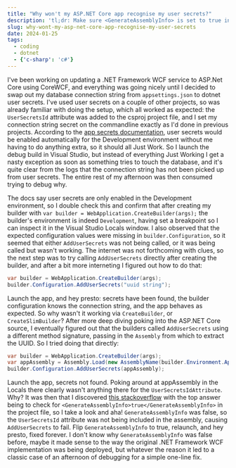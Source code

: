 ```yaml
---
title: "Why won't my ASP.NET Core app recognise my user secrets?"
description: 'tl;dr: Make sure <GenerateAssemblyInfo> is set to true in the csproj'
slug: why-wont-my-asp-net-core-app-recognise-my-user-secrets
date: 2024-01-25
tags:
  - coding
  - dotnet
  - {'c-sharp': 'c#'}
---
```


I've been working on updating a .NET Framework WCF service to ASP.Net Core using CoreWCF, and everything was going nicely
until I decided to swap out my database connection string from `appsettings.json` to dotnet user secrets. I've used user
secrets on a couple of other projects, so was already familiar with doing the setup, which all worked as expected: the
`UserSecretsId` attribute was added to the csproj project file, and I set my connection string secret on the commandline
exactly as I'd done in previous projects. According to the
[app secrets documentation](https://learn.microsoft.com/en-us/aspnet/core/security/app-secrets?view=aspnetcore-8.0&tabs=windows),
user secrets would be enabled automatically for the Development environment without me having to do anything extra, so it
should all Just Work. So I launch the debug build in Visual Studio, but instead of everything Just Working I get a nasty
exception as soon as something tries to touch the database, and it's quite clear from the logs that the connection string
has not been picked up from user secrets. The entire rest of my afternoon was then consumed trying to debug why.

The docs say user secrets are only enabled in the Development environment, so I double check this and confirm that after
creating my builder with `var builder = WebApplication.CreateBuilder(args);` the builder's environment is indeed
`Development`, having set a breakpoint so I can inspect it in the Visual Studio Locals window. I also observed that the
expected configuration values were missing in `builder.Configuration`, so it seemed that either `AddUserSecrets` was not
being called, or it was being called but wasn't working. The internet was not forthcoming with clues, so the next step was
to try calling `AddUserSecrets` directly after creating the builder, and after a bit more interneting I figured out how to
do that:

```Program.cs 
var builder = WebApplication.CreateBuilder(args);
builder.Configuration.AddUserSecrets("uuid string");
```
 
Launch the app, and hey presto: secrets have been found, the builder configuration knows the connection string, and the
app behaves as expected. So why wasn't it working via `CreateBuilder`, or `CreateSlimBuilder`? After more deep diving
poking into the ASP.NET Core source, I eventually figured out that the builders called `AddUserSecrets` using a different
method signature, passing in the `Assembly` from which to extract the UUID. So I tried doing that directly:

```Program.cs 
var builder = WebApplication.CreateBuilder(args);
var appAssembly = Assembly.Load(new AssemblyName(builder.Environment.ApplicationName));
builder.Configuration.AddUserSecrets(appAssembly);
```
 
Launch the app, secrets not found. Poking around at appAssembly in the Locals there clearly wasn't anything there for the
`UserSecretsIdAttribute`. Why? It was then that I discovered
[this stackoverflow](https://stackoverflow.com/questions/64116657/could-not-find-usersecretsidattribute-on-assembly-but-it-exists-and-correct-pa/64851966)
with the top answer being to check for `<GenerateAssemblyInfo>true</GenerateAssemblyInfo>` in the project file, so I take
a look and aha! `GenerateAssemblyInfo` was false, so the `UserSecretsId` attribute was not being included in the assembly,
causing `AddUserSecrets` to fail. Flip `GenerateAssemblyInfo` to true, relaunch, and hey presto, fixed forever. I don't
know why `GenerateAssemblyInfo` was false before, maybe it made sense to the way the original .NET Framework WCF
implementation was being deployed, but whatever the reason it led to a classic case of an afternoon of debugging for a
simple one-line fix.
